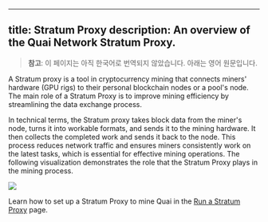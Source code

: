 <!-- AUTO-GENERATED-CONTENT:START (ENGLISH-COPY) -->
---
title: Stratum Proxy
description: An overview of the Quai Network Stratum Proxy.
---

> **참고**: 이 페이지는 아직 한국어로 번역되지 않았습니다. 아래는 영어 원문입니다.

A Stratum proxy is a tool in cryptocurrency mining that connects miners' hardware (GPU rigs) to their personal blockchain nodes or a pool's node. The main role of a Stratum Proxy is to improve mining efficiency by streamlining the data exchange process.

In technical terms, the Stratum proxy takes block data from the miner's node, turns it into workable formats, and sends it to the mining hardware. It then collects the completed work and sends it back to the node. This process reduces network traffic and ensures miners consistently work on the latest tasks, which is essential for effective mining operations. The following visualization demonstrates the role that the Stratum Proxy plays in the mining process.

<Frame>
	<img src='/images/Stratum-Miner-Pool.gif' />
</Frame>

Learn how to set up a Stratum Proxy to mine Quai in the [Run a Stratum Proxy](/ko/guides/client/stratum) page.

